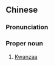 ==Chinese==
{{zh-forms|s=宽扎节|type=21}}

===Pronunciation===
{{zh-pron
|m=Kuānzhájié
|cat=pn
}}

===Proper noun===
{{zh-proper noun}}

# [[Kwanzaa]]